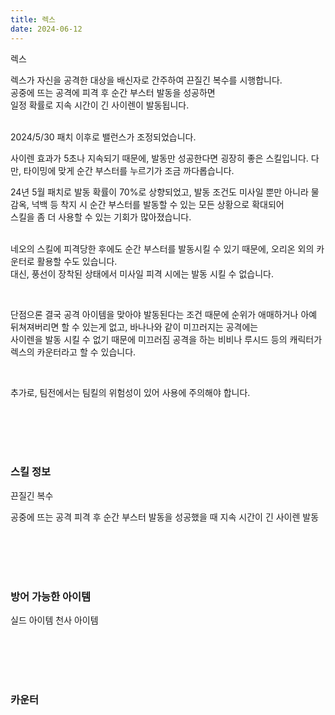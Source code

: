 ```yaml
---
title: 렉스
date: 2024-06-12
---
```


<Sprite className="character" backgroundPosition="-1125px -31px">렉스</Sprite>

<Bq>렉스가 자신을 공격한 대상을 배신자로 간주하여 끈질긴 복수를 시행합니다. <br/>
공중에 뜨는 공격에 피격 후 순간 부스터 발동을 성공하면 <br/>
일정 확률로 지속 시간이 긴 사이렌이 발동됩니다.<br/><br/>
<Link target="_blank" href="https://kartdrift.nexon.com/kartdrift/ko/news/update/view?threadId=2527539">2024/5/30 패치</Link> 이후로 밸런스가 조정되었습니다.</Bq>

사이렌 효과가 5초나 지속되기 때문에, 발동만 성공한다면 굉장히 좋은 스킬입니다. 다만, 타이밍에 맞게 순간 부스터를 누르기가 조금 까다롭습니다. <br/>

24년 5월 패치로 발동 확률이 70%로 상향되었고, 발동 조건도 미사일 뿐만 아니라 물감옥, 넉백 등 착지 시 순간 부스터를 발동할 수 있는 모든 상황으로 확대되어 <br/>
스킬을 좀 더 사용할 수 있는 기회가 많아졌습니다. <br/> <br/> 

네오의 스킬에 피격당한 후에도 순간 부스터를 발동시킬 수 있기 때문에, 오리온 외의 카운터로 활용할 수도 있습니다.<br/> 
대신, 풍선이 장착된 상태에서 미사일 피격 시에는 발동 시킬 수 없습니다.

<br/>

단점으론 결국 공격 아이템을 맞아야 발동된다는 조건 때문에 순위가 애매하거나 아예 뒤쳐져버리면 할 수 있는게 없고, 바나나와 같이 미끄러지는 공격에는 <br/>
사이렌을 발동 시킬 수 없기 때문에 미끄러짐 공격을 하는 비비나 루시드 등의 캐릭터가 렉스의 카운터라고 할 수 있습니다.

<br/>

추가로, 팀전에서는 팀킬의 위험성이 있어 사용에 주의해야 합니다.

<br/><br/><br/><br/>

### 스킬 정보

<Sprite className="skill" backgroundPosition="-460px -10px">끈질긴 복수</Sprite>

<Info diffText="중급자 추천" titleText="끈질긴 복수" tagText="패시브"/>

<Bq>공중에 뜨는 공격 피격 후 순간 부스터 발동을 성공했을 때 지속 시간이 긴 사이렌 발동</Bq>

<TagList title="발동 확률">
    <Tag name="일반" text1="70%"/>
    <Tag name="고급" text1="72%"/>
    <Tag name="희귀" text1="74%"/>
    <Tag name="영웅" text1="76%"/>
    <Tag name="전설" text1="78%"/>
</TagList>

<br/><br/><br/><br/>

### 방어 가능한 아이템

<Division className="mdFlex mdCg">
    <Sprite className="item" backgroundPosition="-244px -165px">실드 아이템</Sprite>
    <Sprite className="item" backgroundPosition="-87px -13px">천사 아이템</Sprite>
</Division>

<br/><br/><br/><br/>

### 카운터

<Division className="mdFlex mdCg">
    <Tag name="비비" styleClassName="radius"/>
    <Tag name="루시드" styleClassName="radius"/>
</Division>